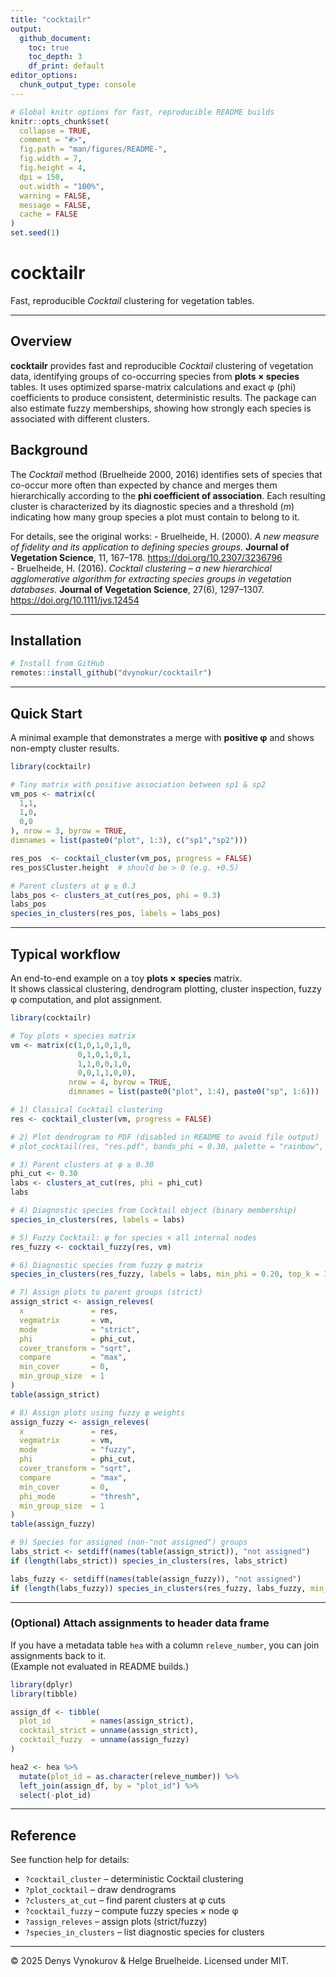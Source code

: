 ```yaml
---
title: "cocktailr"
output:
  github_document:
    toc: true
    toc_depth: 3
    df_print: default
editor_options:
  chunk_output_type: console
---
```


```r
# Global knitr options for fast, reproducible README builds
knitr::opts_chunk$set(
  collapse = TRUE,
  comment = "#>",
  fig.path = "man/figures/README-",
  fig.width = 7,
  fig.height = 4,
  dpi = 150,
  out.width = "100%",
  warning = FALSE,
  message = FALSE,
  cache = FALSE
)
set.seed(1)
```

# cocktailr

Fast, reproducible *Cocktail* clustering for vegetation tables.

---

## Overview

**cocktailr** provides fast and reproducible *Cocktail* clustering of vegetation data, identifying groups of co-occurring species from **plots × species** tables. It uses optimized sparse-matrix calculations and exact φ (phi) coefficients to produce consistent, deterministic results. The package can also estimate fuzzy memberships, showing how strongly each species is associated with different clusters.

## Background

The *Cocktail* method (Bruelheide 2000, 2016) identifies sets of species that co-occur more often than expected by chance and merges them hierarchically according to the **phi coefficient of association**. Each resulting cluster is characterized by its diagnostic species and a threshold (*m*) indicating how many group species a plot must contain to belong to it.

For details, see the original works:
- Bruelheide, H. (2000). *A new measure of fidelity and its application to defining species groups.* **Journal of Vegetation Science**, 11, 167–178. [https://doi.org/10.2307/3236796](https://doi.org/10.2307/3236796)  
- Bruelheide, H. (2016). *Cocktail clustering – a new hierarchical agglomerative algorithm for extracting species groups in vegetation databases.* **Journal of Vegetation Science**, 27(6), 1297–1307. [https://doi.org/10.1111/jvs.12454](https://doi.org/10.1111/jvs.12454)

---

## Installation

```r
# Install from GitHub
remotes::install_github("dvynokur/cocktailr")
```

---

## Quick Start

A minimal example that demonstrates a merge with **positive φ** and shows non-empty cluster results.

```r
library(cocktailr)

# Tiny matrix with positive association between sp1 & sp2
vm_pos <- matrix(c(
  1,1,
  1,0,
  0,0
), nrow = 3, byrow = TRUE,
dimnames = list(paste0("plot", 1:3), c("sp1","sp2")))

res_pos  <- cocktail_cluster(vm_pos, progress = FALSE)
res_pos$Cluster.height  # should be > 0 (e.g. +0.5)

# Parent clusters at φ ≥ 0.3
labs_pos <- clusters_at_cut(res_pos, phi = 0.3)
labs_pos
species_in_clusters(res_pos, labels = labs_pos)
```

---

## Typical workflow

An end-to-end example on a toy **plots × species** matrix.  
It shows classical clustering, dendrogram plotting, cluster inspection, fuzzy φ computation, and plot assignment.

```r
library(cocktailr)

# Toy plots × species matrix
vm <- matrix(c(1,0,1,0,1,0,
               0,1,0,1,0,1,
               1,1,0,0,1,0,
               0,0,1,1,0,0),
             nrow = 4, byrow = TRUE,
             dimnames = list(paste0("plot", 1:4), paste0("sp", 1:6)))

# 1) Classical Cocktail clustering
res <- cocktail_cluster(vm, progress = FALSE)

# 2) Plot dendrogram to PDF (disabled in README to avoid file output)
# plot_cocktail(res, "res.pdf", bands_phi = 0.30, palette = "rainbow", cex_labels = 1)

# 3) Parent clusters at φ ≥ 0.30
phi_cut <- 0.30
labs <- clusters_at_cut(res, phi = phi_cut)
labs

# 4) Diagnostic species from Cocktail object (binary membership)
species_in_clusters(res, labels = labs)

# 5) Fuzzy Cocktail: φ for species × all internal nodes
res_fuzzy <- cocktail_fuzzy(res, vm)

# 6) Diagnostic species from fuzzy φ matrix
species_in_clusters(res_fuzzy, labels = labs, min_phi = 0.20, top_k = 10)

# 7) Assign plots to parent groups (strict)
assign_strict <- assign_releves(
  x               = res,
  vegmatrix       = vm,
  mode            = "strict",
  phi             = phi_cut,
  cover_transform = "sqrt",
  compare         = "max",
  min_cover       = 0,
  min_group_size  = 1
)
table(assign_strict)

# 8) Assign plots using fuzzy φ weights
assign_fuzzy <- assign_releves(
  x               = res,
  vegmatrix       = vm,
  mode            = "fuzzy",
  phi             = phi_cut,
  cover_transform = "sqrt",
  compare         = "max",
  min_cover       = 0,
  phi_mode        = "thresh",
  min_group_size  = 1
)
table(assign_fuzzy)

# 9) Species for assigned (non-"not assigned") groups
labs_strict <- setdiff(names(table(assign_strict)), "not assigned")
if (length(labs_strict)) species_in_clusters(res, labs_strict)

labs_fuzzy <- setdiff(names(table(assign_fuzzy)), "not assigned")
if (length(labs_fuzzy)) species_in_clusters(res_fuzzy, labs_fuzzy, min_phi = 0.15, top_k = 20)
```

---

### (Optional) Attach assignments to header data frame

If you have a metadata table `hea` with a column `releve_number`, you can join assignments back to it.  
(Example not evaluated in README builds.)

```r
library(dplyr)
library(tibble)

assign_df <- tibble(
  plot_id         = names(assign_strict),
  cocktail_strict = unname(assign_strict),
  cocktail_fuzzy  = unname(assign_fuzzy)
)

hea2 <- hea %>%
  mutate(plot_id = as.character(releve_number)) %>%
  left_join(assign_df, by = "plot_id") %>%
  select(-plot_id)
```
---

## Reference

See function help for details:

- `?cocktail_cluster` – deterministic Cocktail clustering  
- `?plot_cocktail` – draw dendrograms  
- `?clusters_at_cut` – find parent clusters at φ cuts  
- `?cocktail_fuzzy` – compute fuzzy species × node φ  
- `?assign_releves` – assign plots (strict/fuzzy)  
- `?species_in_clusters` – list diagnostic species for clusters

---

© 2025 Denys Vynokurov & Helge Bruelheide. Licensed under MIT.
